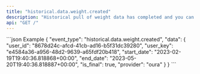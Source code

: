 ```yaml
---
title: "historical.data.weight.created"
description: "Historical pull of weight data has completed and you can now pull data for this resource."
api: "GET /"
---
```

<ResponseField name="event_type" type="string | null" required="False" default="historical.data.weight.created">

</ResponseField>
<ResponseField name="data" type="HistoricalWebhookPayload">

<Expandable title="HistoricalWebhookPayload" defaultOpen="true">
<ResponseField name="user_id" type="string" required="True">

</ResponseField>
<ResponseField name="user_key" type="string" required="True">

</ResponseField>
<ResponseField name="start_date" type="string" required="True">

</ResponseField>
<ResponseField name="end_date" type="string" required="True">

</ResponseField>
<ResponseField name="is_final" type="boolean" required="True">

</ResponseField>
<ResponseField name="provider" type="string" required="True">

</ResponseField>
</Expandable>
</ResponseField>
<ResponseExample>
```json Example
{
  "event_type": "historical.data.weight.created",
  "data": {
    "user_id": "8678d24c-afcd-41cb-ad16-b5f31dc39280",
    "user_key": "e4584a36-a956-48d2-9639-a65fdf20b418",
    "start_date": "2023-02-19T19:40:36.818868+00:00",
    "end_date": "2023-05-20T19:40:36.818887+00:00",
    "is_final": true,
    "provider": "oura"
  }
}
```
</ResponseExample>

